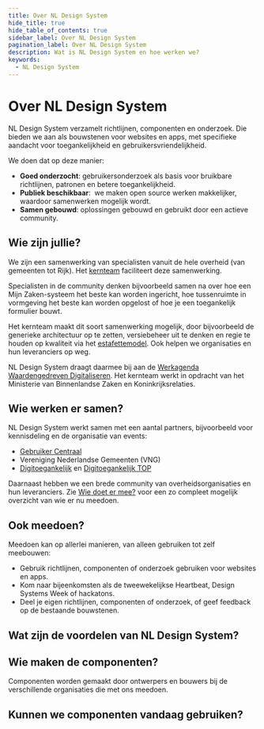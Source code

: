 ```yaml
---
title: Over NL Design System
hide_title: true
hide_table_of_contents: true
sidebar_label: Over NL Design System
pagination_label: Over NL Design System
description: Wat is NL Design System en hoe werken we?
keywords:
  - NL Design System
---
```


# Over NL Design System

NL Design System verzamelt richtlijnen, componenten en onderzoek. Die bieden we aan als bouwstenen voor websites en apps, met specifieke aandacht voor toegankelijkheid en gebruikersvriendelijkheid.

We doen dat op deze manier:

- **Goed onderzocht**: gebruikersonderzoek als basis voor bruikbare richtlijnen, patronen en betere toegankelijkheid.​
- **Publiek beschikbaar**: ​ we maken open source werken makkelijker, waardoor samenwerken mogelijk wordt.​
- **Samen gebouwd**: oplossingen gebouwd en gebruikt door een actieve community.​

## Wie zijn jullie?

We zijn een samenwerking van specialisten vanuit de hele overheid (van gemeenten tot Rijk). Het [kernteam](/project/kernteam) faciliteert deze samenwerking.

Specialisten in de community denken bijvoorbeeld samen na over hoe een Mijn Zaken-systeem het beste kan worden ingericht, hoe tussenruimte in vormgeving het beste kan worden opgelost of hoe je een toegankelijk formulier bouwt.

Het kernteam maakt dit soort samenwerking mogelijk, door bijvoorbeeld de generieke architectuur op te zetten, versiebeheer uit te denken en regie te houden op kwaliteit via het [estafettemodel](/meedoen/estafettemodel). Ook helpen we organisaties en hun leveranciers op weg.

NL Design System draagt daarmee bij aan de [Werkagenda Waardengedreven Digitaliseren](https://www.digitaleoverheid.nl/werkagenda-waardengedreven-digitaliseren/#Borgen-van-privacy-verantwoord-datagebruik-en-vergroten-ransparantie-over-gegevensverwerking-en-uitwisseling-Overzicht). Het kernteam werkt in opdracht van het Ministerie van Binnenlandse Zaken en Koninkrijksrelaties.

## Wie werken er samen?

NL Design System werkt samen met een aantal partners, bijvoorbeeld voor kennisdeling en de organisatie van events:

- [Gebruiker Centraal](https://www.gebruikercentraal.nl/)
- Vereniging Nederlandse Gemeenten (VNG)
- [Digitoegankelijk](https://digitoegankelijk.nl/) en [Digitoegankelijk TOP](https://www.digitaleoverheid.nl/overzicht-van-alle-onderwerpen/digitale-inclusie/digitaal-toegankelijk/digitoegankelijk-toezichts-en-ondersteuningsprogramma/)

Daarnaast hebben we een brede community van overheidsorganisaties en hun leveranciers. Zie [Wie doet er mee?](/project/wie-doet-mee) voor een zo compleet mogelijk overzicht van wie er nu meedoen.

## Ook meedoen?

Meedoen kan op allerlei manieren, van alleen gebruiken tot zelf meebouwen:

- Gebruik richtlijnen, componenten of onderzoek gebruiken voor websites en apps.
- Kom naar bijeenkomsten als de tweewekelijkse Heartbeat, Design Systems Week of hackatons.
- Deel je eigen richtlijnen, componenten of onderzoek, of geef feedback op de bestaande bouwstenen.

## Wat zijn de voordelen van NL Design System?

## Wie maken de componenten?

Componenten worden gemaakt door ontwerpers en bouwers bij de verschillende organisaties die met ons meedoen.

## Kunnen we componenten vandaag gebruiken?
